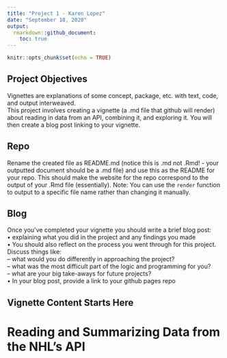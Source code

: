 ```yaml
---
title: "Project 1 - Karen Lopez"
date: "September 18, 2020"
output:
  rmarkdown::github_document:
    toc: true
---
```


```r
knitr::opts_chunk$set(echo = TRUE)
```

## Project Objectives
Vignettes are explanations of some concept, package, etc. with text, code, and output interweaved.  
This project involves creating a vignette (a .md file that github will render) about reading in data from an API, combining it, and exploring it. You will then create a blog post linking to your vignette.  

## Repo
Rename the created file as README.md (notice this is .md not .Rmd! - your outputted document should be a .md file) and use this as the README for your repo. This should make the website for the repo correspond to the output of your .Rmd file (essentially). Note: You can use the `render` function to output to a specific file name rather than changing it manually.  

## Blog
Once you’ve completed your vignette you should write a brief blog post:  
• explaining what you did in the project and any findings you made  
• You should also reflect on the process you went through for this project. Discuss things like:  
– what would you do differently in approaching the project?  
– what was the most difficult part of the logic and programming for you?  
– what are your big take-aways for future projects?  
• In your blog post, provide a link to your github pages repo  

## Vignette Content Starts Here
# Reading and Summarizing Data from the NHL's API

